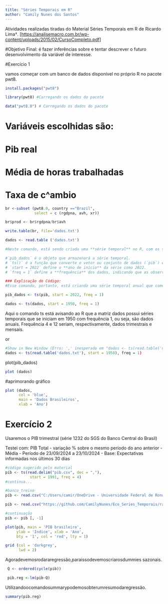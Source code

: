 ```yaml
---
title: "Séries Temporais em R"
author: "Camily Nunes dos Santos"
---
```


Atividades realizadas tiradas do Material Séries Temporais em R de Ricardo Lima†. [<https://analisemacro.com.br/wp-content/uploads/2015/02/CursoCompleto.pdf>]

#Objetivo Final: é fazer inferências sobre e tentar descrever o futuro desenvolvimento da variável de interesse.

#Exercício 1

vamos começar com um banco de dados disponível no próprio R no pacote pwt8.

```r
install.packages("pwt8")
```

```r
library(pwt8) #Carregando os dados do pacote
```

```r
data("pwt8.0") # Carregando os dados do pacote
```

# Variáveis escolhidas são:

# Pib real

# Média de horas trabalhadas

# Taxa de c\^ambio

```r
br <-subset (pwt8.0, country =="Brazil",
             select = c (rgdpna, avh, xr))
```

```r
br$prod <- br$rgdpna/br$avh
```

```r
write.table(br, file='dados.txt')
```

```r
dados <- read.table ('dados.txt')
```
  
```r
#Neste comando, está sendo criada uma **série temporal** no R, com os seguintes parâmetros:

#`pib_dados` é o objeto que armazenará a série temporal.
# `ts()` é a função que converte o vetor ou conjunto de dados (`pib`) em uma série temporal.
# `start = 2022` define o **ano de início** da série como 2022.
# `freq = 1` define a **frequência** dos dados, indicando que as observações são anuais. A frequência "1" significa que há uma observação por ano.

### Explicação do Código:
#Esse comando, portanto, está criando uma série temporal anual que começa em 2022, onde os dados de `pib` são organizados ao longo do tempo com uma frequência de uma observação por ano.  

pib_dados <- ts(pib, start = 2022, freq = 1)
```
    
  
```r
dados <- ts(dados, start = 1950, freq = 1)
```

Aqui o comando ts está avisando ao R que a matriz dados possui séries temporais que se iniciam em 1950 com frequência 1, ou seja, são dados anuais. Frequência 4 e 12 seriam, respectivamente, dados trimestrais e mensais.

or

```r
#Show in New Window (Erro: ',' inesperado em "dados <- ts(read.table('dados.txt'), start = 1950),")
dados <- ts(read.table('dados.txt'), start = 1950), freq = 1)
```
  
plot(pib_dados)   
    
```r
plot (dados)
```

#aprimorando gráfico

```r
plot (dados, 
      col = 'blue',
      main = 'Dados Brasileiros',
      xlab = 'Ano')
```

# Exercício 2

Usaremos o PIB trimestral (série 1232 do SGS do Banco Central do Brasil)  
  
Testei com: PIB Total - variação % sobre o mesmo período do ano anterior - Média - Período de 23/09/2024 a 23/10/2024 - Base: Expectativas informadas nos últimos 30 dias


```r
#código sugerido pelo material
pib <- ts(read.delim("pib.csv", dec = ","), 
           start = 1991, freq = 4)  
#continua...
```

  
```r
#banco_treino
pib <- read.csv("C:/Users/camir/OneDrive - Universidade Federal de Rondonópolis/Eco_Series_Temporais/Dados/Banco Central/pib.csv", sep = ",", header = TRUE, skip = 1)
```
  
```r
pib <- read.csv("https://github.com/CamilyNunes/Eco_Series_Temporais/raw/refs/heads/main/Dados/Ipea_Data/ipeadata%5B30-10-2024-03-45%5D.csv", sep = ";", header = TRUE, skip = 1)
```
  
  
```r
#continuação
pib <- pib [, -1]
```

```r
plot(pib, main = 'PIB brasileiro', 
     ylab = 'Indice', xlab = 'Ano', 
     bty = '1', col = 'red', lty = 1)
```

```r
grid (col = 'darkgrey',
      lwd = 2)
```
  
 Agoradevemosrodararegressão,paraissodevemoscriarosdummies sazonais.  
   
```r
 Q <- ordered(cycle(pib))
```
     
     
```r
  
 
 pib.reg <-lm(pib~Q)
```

 Utilizandoocomandosummarypodemosobterumresumodaregressão.
```r
summary(pib.reg)
```


